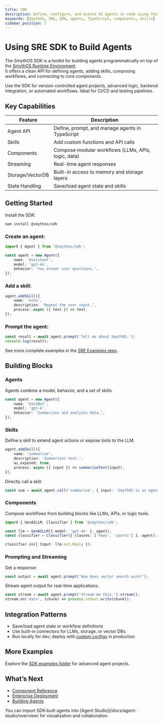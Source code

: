```yaml
---
title: SDK
description: Define, configure, and extend AI agents in code using the SmythOS SDK. Build workflows, add skills, and manage agents programmatically.
keywords: [SmythOS, SRE, SDK, agents, TypeScript, components, skills]
sidebar_position: 7
---
```


# Using SRE SDK to Build Agents

The SmythOS SDK is a toolkit for building agents programmatically on top of the [SmythOS Runtime Environment](/docs/agent-runtime/overview).  
It offers a clean API for defining agents, adding skills, composing workflows, and connecting to core components.

<InfoCallout title="When to use the SDK">
Use the SDK for version-controlled agent projects, advanced logic, backend integration, or automated workflows. Ideal for CI/CD and testing pipelines.
</InfoCallout>

<Spacer size="md" />

## Key Capabilities

| Feature         | Description                                          |
|-----------------|-----------------------------------------------------|
| Agent API       | Define, prompt, and manage agents in TypeScript     |
| Skills          | Add custom functions and API calls                  |
| Components      | Compose modular workflows (LLMs, APIs, logic, data) |
| Streaming       | Real-time agent responses                           |
| Storage/VectorDB| Built-in access to memory and storage layers        |
| State Handling  | Save/load agent state and skills                    |

<Spacer size="md" />

## Getting Started

Install the SDK:

```bash
npm install @smythos/sdk
```

### Create an agent:

```typescript
import { Agent } from '@smythos/sdk';

const agent = new Agent({
    name: 'Assistant',
    model: 'gpt-4o',
    behavior: 'You answer user questions.',
});
```

### Add a skill:

```typescript
agent.addSkill({
    name: 'echo',
    description: 'Repeat the user input.',
    process: async ({ text }) => text,
});
```

### Prompt the agent:

```typescript
const result = await agent.prompt('Tell me about SmythOS.');
console.log(result);
```

See more complete examples in the [SRE Examples repo](https://github.com/SmythOS/sre/tree/main/examples).

<Spacer size="md" />

## Building Blocks

### Agents

Agents combine a model, behavior, and a set of skills.

```typescript
const agent = new Agent({
    name: 'DataBot',
    model: 'gpt-4',
    behavior: 'Summarizes and analyzes data.',
});
```

### Skills

Define a skill to extend agent actions or expose tools to the LLM.

```typescript
agent.addSkill({
    name: 'summarize',
    description: 'Summarizes text.',
    ai_exposed: true,
    process: async ({ input }) => summarizeText(input),
});
```

Directly call a skill:

```typescript
const sum = await agent.call('summarize', { input: 'SmythOS is an agent runtime.' });
```

### Components

Compose workflows from building blocks like LLMs, APIs, or logic tools.

```typescript
import { GenAILLM, Classifier } from '@smythos/sdk';

const llm = GenAILLM({ model: 'gpt-4o' }, agent);
const classifier = Classifier({ classes: ['news', 'sports'] }, agent);

classifier.in({ Input: llm.out.Reply });
```

### Prompting and Streaming

Get a response:

```typescript
const output = await agent.prompt('How does vector search work?');
```

Stream agent output for real-time applications:

```typescript
const stream = await agent.prompt('Stream me this.').stream();
stream.on('data', (chunk) => process.stdout.write(chunk));
```

<Spacer size="md" />

## Integration Patterns

- Save/load agent state or workflow definitions
- Use built-in connectors for LLMs, storage, or vector DBs
- Run locally for dev; deploy with [custom configs](/docs/agent-runtime/deployment) in production

<Spacer size="md" />

## More Examples

Explore the [SDK examples folder](https://github.com/SmythOS/sre/tree/main/packages/examples) for advanced agent projects.

<Spacer size="md" />

## What’s Next

- [Component Reference](/docs/agent-runtime/components)
- [Enterprise Deployment](/docs/agent-runtime/deployment)
- [Building Agents](/docs/agent-runtime/building-agents)

<InfoCallout title="Combine with Studio">
You can import SDK-built agents into [Agent Studio](/docs/agent-studio/overview) for visualization and collaboration.
</InfoCallout>
